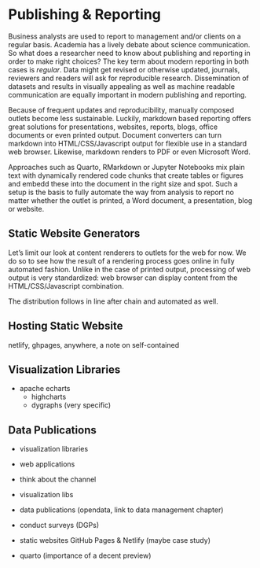 # Publishing & Reporting

Business analysts are used to report to management and/or clients on a regular basis. Academia has a lively debate about science communication. So what does a researcher need to know about publishing and reporting in order to make right choices? 
The key term about modern reporting in both cases is *regular*. Data might get revised or otherwise updated, journals, reviewers and readers will ask for reproducible research. Dissemination of datasets and results in visually appealing as well as machine readable communication are equally important in modern publishing and reporting. 

Because of frequent updates and reproducibility, manually composed outlets become less sustainable. Luckily, markdown based reporting offers great solutions for presentations, websites, reports, blogs, office documents or even printed output. Document converters can turn markdown into HTML/CSS/Javascript output for flexible use in a standard web browser. Likewise, markdown renders to PDF or even Microsoft Word. 

Approaches such as Quarto, RMarkdown or Jupyter Notebooks mix plain text with dynamically rendered code chunks that create tables or figures and embedd these into the document in the right size and spot. Such a setup is the basis to fully automate the way from analysis to report no matter whether the outlet is printed, a Word document, a presentation, blog or website. 

## Static Website Generators

Let's limit our look at content renderers to outlets for the web for now. We do so to see how the result of a rendering process goes online in fully automated fashion. Unlike in the case of printed output, processing of web output is very standardized: web browser can display content from the HTML/CSS/Javascript combination. 


The distribution follows in line after chain and automated as well. 



## Hosting Static Website

netlify, ghpages, anywhere, a note on self-contained 

## Visualization Libraries

- apache echarts
    - highcharts
    - dygraphs (very specific)



## Data Publications


    

- visualization libraries
    

- web applications


- think about the channel
- visualization libs
- data publications (opendata, link to data management chapter)
- conduct surveys (DGPs)
- static websites GitHub Pages & Netlify (maybe case study)
- quarto (importance of a decent preview)


